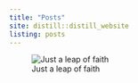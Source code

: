 ```yaml
---
title: "Posts"
site: distill::distill_website
listing: posts
---
```

![Just a leap of faith](images/leap_of_faith.jpg)
